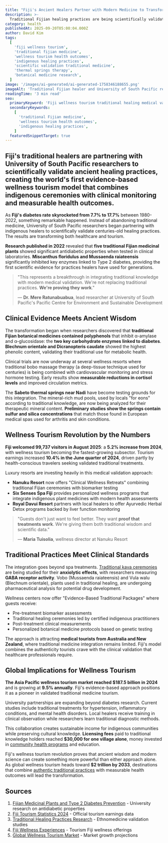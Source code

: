```yaml
---
title: "Fiji's Ancient Healers Partner with Modern Medicine to Transform Wellness Tourism: 17.7% Diabetes Rate Drives Scientific Validation"
description: >-
  Traditional Fijian healing practices are being scientifically validated through University of South Pacific partnerships, creating evidence-based wellness tourism that combines indigenous ceremonies with measurable health outcomes and clinical monitoring.
category: health
publishedAt: 2025-09-20T05:00:04.000Z
author: David Kim
tags:
  [
    'fiji wellness tourism',
    'traditional fijian medicine',
    'wellness tourism health outcomes',
    'indigenous healing practices',
    'scientific validation traditional medicine',
    'thermal springs therapy',
    'botanical medicine research',
  ]
image: '/images/ai-generated/ai-generated-1758346188655.png'
imageAlt: 'Traditional Fijian healer and University of South Pacific researcher collaboratively examining indigenous medicinal plants in a modern wellness setting, representing the scientific validation of ancient healing practices and evidence-based wellness tourism'
readingTime: '3 min read'
seo:
  primaryKeyword: 'Fiji wellness tourism traditional healing medical validation'
  secondaryKeywords:
    [
      'traditional Fijian medicine',
      'wellness tourism health outcomes',
      'indigenous healing practices',
    ]
  featuredSnippetTarget: true
---
```


## Fiji's traditional healers are partnering with **University of South Pacific researchers** to scientifically validate ancient healing practices, creating the world's first evidence-based wellness tourism model that combines indigenous ceremonies with clinical monitoring and measurable health outcomes.

As **Fiji's diabetes rate skyrocketed from 7.7% to 17.7%** between 1980-2022, something remarkable happened. Instead of abandoning traditional medicine, University of South Pacific researchers began partnering with indigenous healers to scientifically validate centuries-old healing practices. The results are transforming both healthcare and tourism.

**Research published in 2022** revealed that **five traditional Fijian medicinal plants** showed significant antidiabetic properties when tested in clinical laboratories. **Miscanthus floridulus and Mussaenda raiateensis** significantly inhibited key enzymes linked to Type 2 diabetes, providing the first scientific evidence for practices healers have used for generations.

> "This represents a breakthrough in integrating traditional knowledge with modern medical validation. We're not replacing traditional practices. **We're proving they work**."
>
> — **Dr. Mere Ratunabuabua**, lead researcher at University of South Pacific's Pacific Centre for Environment and Sustainable Development

## Clinical Evidence Meets Ancient Wisdom

The transformation began when researchers discovered that **traditional Fijian botanical medicines contained polyphenols** that inhibit α-amylase and α-glucosidase: the **two key carbohydrate enzymes linked to diabetes**. **Blechnum orientale and Dicranopteris caudate** showed the highest phenolic content, validating their traditional use for metabolic health.

Clinical trials are now underway at several wellness resorts where traditional bobo massage therapy (a deep-tissue technique used for centuries) is being combined with cardiovascular monitoring and stress hormone testing. Early results show **measurable reductions in cortisol levels** and improved circulation metrics.

The **Sabeto thermal springs near Nadi** have become testing grounds for this integration. The mineral-rich mud pools, used by locals "for eons" according to traditional knowledge, are now being analyzed for their therapeutic mineral content. **Preliminary studies show the springs contain sulfur and silica concentrations** that match those found in European medical spas used for arthritis and skin conditions.

## Wellness Tourism Revolution by the Numbers

**Fiji welcomed 99,737 visitors in August 2025**: a **5.2% increase from 2024**, with wellness tourism becoming the fastest-growing subsector. Tourism earnings increased **10.4% in the June quarter of 2024**, driven partly by health-conscious travelers seeking validated traditional treatments.

Luxury resorts are investing heavily in this medical validation approach:

- **Nanuku Resort** now offers "Clinical Wellness Retreats" combining traditional Fijian ceremonies with biomarker testing
- **Six Senses Spa Fiji** provides personalized wellness programs that integrate indigenous plant medicines with modern health assessments
- **Royal Davui Resort** partners with local healers to offer Ayurvedic Herbal Detox programs backed by liver function monitoring

> "Guests don't just want to feel better. They want **proof that treatments work**. We're giving them both traditional wisdom and scientific data."
>
> — **Maria Tuisolia**, wellness director at Nanuku Resort

## Traditional Practices Meet Clinical Standards

The integration goes beyond spa treatments. [Traditional kava ceremonies](/content/health/kava-clinical-research-ancient-pacific-remedy-anxiety-medications) are being studied for their **anxiolytic effects**, with researchers measuring **GABA receptor activity**. Vobo (Mussaenda raiateensis) and Vula walu (Blechnum orientale), plants used in traditional healing, are undergoing pharmaceutical analysis for potential drug development.

Wellness centers now offer "Evidence-Based Traditional Packages" where guests receive:

- Pre-treatment biomarker assessments
- Traditional healing ceremonies led by certified indigenous practitioners
- Post-treatment clinical measurements
- Personalized botanical medicine protocols based on genetic testing

The approach is attracting **medical tourists from Australia and New Zealand**, where traditional medicine integration remains limited. Fiji's model combines the authenticity tourists crave with the clinical validation that healthcare professionals require.

## Global Implications for Wellness Tourism

**The Asia Pacific wellness tourism market reached $187.5 billion in 2024** and is growing at **9.5% annually**. Fiji's evidence-based approach positions it as a pioneer in validated traditional medicine tourism.

University partnerships are expanding beyond diabetes research. Current studies include traditional treatments for hypertension, inflammatory conditions, and mental health disorders. Local healers receive training in clinical observation while researchers learn traditional diagnostic methods.

This collaboration creates sustainable income for indigenous communities while preserving cultural knowledge. **Licensing fees** paid to traditional knowledge holders reached **$30,000 for one village alone**, money invested in [community health programs](/content/science/fiji-ancient-tabu-system-coral-reef-restoration-technology) and education.

Fiji's wellness tourism revolution proves that ancient wisdom and modern science can create something more powerful than either approach alone. As global wellness tourism heads toward **$2 trillion by 2033**, destinations that combine [authentic traditional practices](/content/culture/fiji-digital-sovereignty-pacific-island-sustainable-technology) with measurable health outcomes will lead the transformation.

## Sources

1. [Fijian Medicinal Plants and Type 2 Diabetes Prevention](https://pmc.ncbi.nlm.nih.gov/articles/PMC9670244/) - University research on antidiabetic properties
2. [Fiji Tourism Statistics 2024](https://www.statsfiji.gov.fj/fijis-earnings-from-tourism-june-quarter-2024/) - Official tourism earnings data
3. [Traditional Healing Practices Research](https://ethnobiomed.biomedcentral.com/articles/10.1186/s13002-021-00481-w) - Ethnomedicine validation studies
4. [Fiji Wellness Experiences](https://www.fiji.travel/things-to-do/yoga-retreats/fijis-top-wellness-experiences) - Tourism Fiji wellness offerings
5. [Global Wellness Tourism Market](https://straitsresearch.com/report/wellness-tourism-market) - Market growth projections
